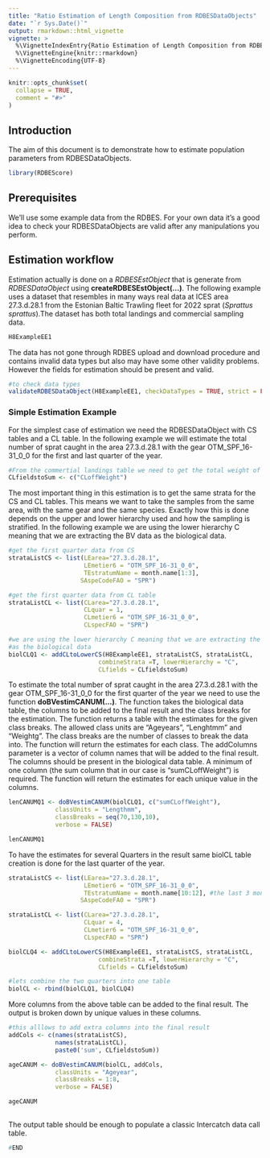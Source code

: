 ```yaml
---
title: "Ratio Estimation of Length Composition from RDBESDataObjects"
date: "`r Sys.Date()`"
output: rmarkdown::html_vignette
vignette: >
  %\VignetteIndexEntry{Ratio Estimation of Length Composition from RDBESDataObjects}
  %\VignetteEngine{knitr::rmarkdown}
  %\VignetteEncoding{UTF-8}
---
```


```r
knitr::opts_chunk$set(
  collapse = TRUE,
  comment = "#>"
)
```


## Introduction 

The aim of this document is to demonstrate how to estimate population parameters from RDBESDataObjects. 

```r
library(RDBEScore)
```

## Prerequisites

We'll use some example data from the RDBES.  For your own data it's a good idea to check your RDBESDataObjects are valid after any manipulations you perform.


## Estimation workflow

Estimation actually  is done on a *RDBESEstObject* that is generate from *RDBESDataObject* using **createRDBESEstObject(...)**. The following example uses a dataset that  resembles in many ways real data at ICES area 27.3.d.28.1 from the Estonian Baltic Trawling fleet for 2022 sprat (*Sprattus sprattus*).The dataset has both total landings and commercial sampling data.

```r
H8ExampleEE1
```
The data has not gone through RDBES upload and download procedure and  contains invalid data types but also may have some other validity problems. However the fields for estimation should be present and valid.
```r
#to check data types
validateRDBESDataObject(H8ExampleEE1, checkDataTypes = TRUE, strict = FALSE)
```




### Simple Estimation Example


For the simplest case of estimation we need the RDBESDataObject with CS tables and a CL table. In the following example we will estimate the total number of sprat caught in the area 27.3.d.28.1 with the gear OTM_SPF_16-31_0_0 for the first and last quarter of the year.

```r
#From the commertial landings table we need to get the total weight of the catches
CLfieldstoSum <- c("CLoffWeight")
```

The most important thing in this estimation is to get the same strata for the CS and CL tables. This means we want to take the samples from the same area, with the same gear and the same species. Exactly how this is done depends on the upper and lower hierarchy used and how the sampling is stratified. In the following example we are using the lower hierarchy C meaning that we are extracting the BV data as the biological data. 

```r
#get the first quarter data from CS 
strataListCS <- list(LEarea="27.3.d.28.1",
                     LEmetier6 = "OTM_SPF_16-31_0_0",
                     TEstratumName = month.name[1:3],
                    SAspeCodeFAO = "SPR")

#get the first quarter data from CL table
strataListCL <- list(CLarea="27.3.d.28.1",
                     CLquar = 1,
                     CLmetier6 = "OTM_SPF_16-31_0_0",
                     CLspecFAO = "SPR")

#we are using the lower hierarchy C meaning that we are extracting the BV data
#as the biological data
biolCLQ1 <- addCLtoLowerCS(H8ExampleEE1, strataListCS, strataListCL,
                         combineStrata =T, lowerHierarchy = "C",
                         CLfields = CLfieldstoSum)
```

To estimate the total number of sprat caught in the area 27.3.d.28.1 with the gear OTM_SPF_16-31_0_0 for the first quarter of the year we need to use the function **doBVestimCANUM(...)**. The function takes the biological data table, the columns to be added to the final result and the class breaks for the estimation. The function returns a table with the estimates for the given class breaks.
The allowed class units are "Ageyears", "Lenghtmm" and "Weightg". The class breaks are the number of classes to break the data into. The function will return the estimates for each class.
The addColumns parameter is a vector of column names that will be added to the final result. The columns should be present in the biological data table. A minimum of one column (the sum column that in our case is "sumCLoffWeight") is required. The function will return the estimates for each unique value in the columns.

```r
lenCANUMQ1 <- doBVestimCANUM(biolCLQ1, c("sumCLoffWeight"),
             classUnits = "Lengthmm",
             classBreaks = seq(70,130,10),
             verbose = FALSE)

lenCANUMQ1
```


To have the estimates for several Quarters in the result same biolCL table creation is done for the last quarter of the year. 

```r
strataListCS <- list(LEarea="27.3.d.28.1",
                     LEmetier6 = "OTM_SPF_16-31_0_0",
                     TEstratumName = month.name[10:12], #the last 3 months of the year
                    SAspeCodeFAO = "SPR")

strataListCL <- list(CLarea="27.3.d.28.1",
                     CLquar = 4,
                     CLmetier6 = "OTM_SPF_16-31_0_0",
                     CLspecFAO = "SPR")

biolCLQ4 <- addCLtoLowerCS(H8ExampleEE1, strataListCS, strataListCL,
                         combineStrata =T, lowerHierarchy = "C",
                         CLfields = CLfieldstoSum)
```

```r
#lets combine the two quarters into one table
biolCL <- rbind(biolCLQ1, biolCLQ4)
```

More columns from the above table can be added to the final result. The output is broken down by unique values in these columns.

```r
#this alllows to add extra columns into the final result 
addCols <- c(names(strataListCS),
             names(strataListCL),
             paste0('sum', CLfieldstoSum))

ageCANUM <- doBVestimCANUM(biolCL, addCols,
             classUnits = "Ageyear",
             classBreaks = 1:8,
             verbose = FALSE)

ageCANUM
             
```


The output table should be enough to populate a classic Intercatch data call table. 







```r

#END
```

